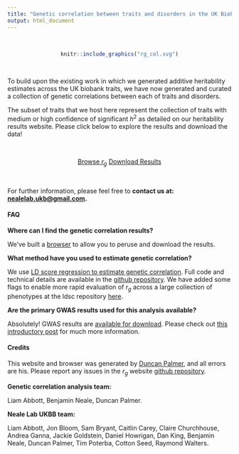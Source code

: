 ```yaml
---
title: "Genetic correlation between traits and disorders in the UK Biobank"
output: html_document
---
```


<br>

<center>
```r
knitr::include_graphics("rg_col.svg")
```
</center>

<br>

<div class="well">

To build upon the existing work in which we generated additive heritability estimates across the UK biobank traits, we have now generated and curated a collection of genetic correlations between each of traits and disorders.

The subset of traits that we host here represent the collection of traits with medium or high confidence of significant $h^2$ as detailed on our heritability results website. Please click below to explore the results and download the data!

<br>

<div style="text-align: center;">
<a href="https://ukbb-rg.hail.is/rg_browser/" class="btn btn-primary btn-lg">Browse  $r_g$</a>
<a href="https://www.dropbox.com/sh/qvuil7op8bw68fm/AACBkXBnj4rPUrlRq3Hm514ha?dl=0"  class="btn btn-primary btn-lg" onclick="trackOutboundLink('https://www.dropbox.com/sh/qvuil7op8bw68fm/AACBkXBnj4rPUrlRq3Hm514ha?dl=0'); return false;">Download Results</a>
</div>

<br>

For further information, please feel free to **contact us at: <nealelab.ukb@gmail.com>.**

</div>

<div class="well">

#### FAQ

**Where can I find the genetic correlation results?**

We’ve built a [browser](https://ukbb-rg.hail.is/rg_browser/) to allow you to peruse and download the results.

**What method have you used to estimate genetic correlation?**

We use [LD score regression to estimate genetic correlation](https://www.ncbi.nlm.nih.gov/pmc/articles/PMC4495769/). Full code and technical details are available in the [github repository](https://github.com/bulik/ldsc). We have added some flags to enable more rapid evaluation of $r_g$ across a large collection of phenotypes at the ldsc repository [here](https://github.com/astheeggeggs/ldsc).

**Are the primary GWAS results used for this analysis available? **

Absolutely! GWAS results are [available for download](https://sites.google.com/broadinstitute.org/ukbbgwasresults/). Please check out [this introductory post](http://www.nealelab.is/blog/2017/7/19/rapid-gwas-of-thousands-of-phenotypes-for-337000-samples-in-the-uk-biobank) for much more information. 

</div>

<div class="well">

#### Credits

This website and browser was generated by [Duncan Palmer](https://astheeggeggs.github.io/), and all errors are his. Please report any issues in the $r_g$ website [github repository](https://github.com/astheeggeggs/UKBB_ldsc_r2/issues).

**Genetic correlation analysis team:**

Liam Abbott,
Benjamin Neale,
Duncan Palmer.

**Neale Lab UKBB team:**

Liam Abbott,
Jon Bloom,
Sam Bryant,
Caitlin Carey,
Claire Churchhouse,
Andrea Ganna,
Jackie Goldstein,
Daniel Howrigan,
Dan King,
Benjamin Neale,
Duncan Palmer,
Tim Poterba,
Cotton Seed,
Raymond Walters.

</div>